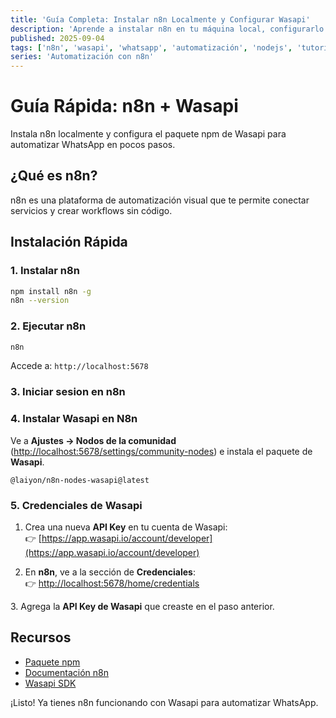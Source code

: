 ```yaml
---
title: 'Guía Completa: Instalar n8n Localmente y Configurar Wasapi'
description: 'Aprende a instalar n8n en tu máquina local, configurarlo y usar el paquete de nodos de Wasapi para automatizar WhatsApp'
published: 2025-09-04
tags: ['n8n', 'wasapi', 'whatsapp', 'automatización', 'nodejs', 'tutorial']
series: 'Automatización con n8n'
---
```



# Guía Rápida: n8n + Wasapi

Instala n8n localmente y configura el paquete npm de Wasapi para automatizar WhatsApp en pocos pasos.

## ¿Qué es n8n?

n8n es una plataforma de automatización visual que te permite conectar servicios y crear workflows sin código.

## Instalación Rápida

### 1. Instalar n8n

```bash
npm install n8n -g
n8n --version
```

<TerminalMock />

### 2. Ejecutar n8n

```bash
n8n
```

Accede a: `http://localhost:5678`

<BrowserMock />

### 3. Iniciar sesion en n8n

<MacScreenMock 
  title="Iniciar sesion en n8n" 
  url="localhost:5678" 
  showImage={true}
  imageAlt="Iniciar sesion en n8n"  
  imageUrl="/loginn8n.webp" 
/>

### 4. Instalar Wasapi en N8n

Ve a **Ajustes → Nodos de la comunidad** ([http://localhost:5678/settings/community-nodes](http://localhost:5678/settings/community-nodes)) e instala el paquete de **Wasapi**.

```
@laiyon/n8n-nodes-wasapi@latest
```
<MacScreenMock 
  title="" 
  url="settings/community-nodes" 
  showImage={true}
  imageAlt="Instalar Wasapi en N8n"  
  imageUrl="/wasapinode.webp" 
/>

### 5. Credenciales de Wasapi

1. Crea una nueva **API Key** en tu cuenta de Wasapi:  
   👉 [https://app.wasapi.io/account/developer](https://app.wasapi.io/account/developer)

2. En **n8n**, ve a la sección de **Credenciales**:  
   👉 [http://localhost:5678/home/credentials](http://localhost:5678/home/credentials)


<MacScreenMock 
  title="" 
  url="home/credentials" 
  showImage={true}
  imageAlt="Credenciales de Wasapi"  
  imageUrl="/addNewCredential.webp" 
/>
3. Agrega la **API Key de Wasapi** que creaste en el paso anterior.

<MacScreenMock 
  title="" 
  url="home/credentials" 
  showImage={true}
  imageAlt="Credenciales de Wasapi"  
  imageUrl="/credencialInput.webp" 
/>

## Recursos

- [Paquete npm](https://www.npmjs.com/package/@laiyon/n8n-nodes-wasapi)
- [Documentación n8n](https://docs.n8n.io/)
- [Wasapi SDK](https://github.com/juanalvarezpro/wasapi-sdk)

¡Listo! Ya tienes n8n funcionando con Wasapi para automatizar WhatsApp.